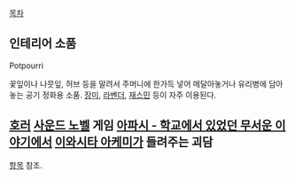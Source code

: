 [[목차]]
== 인테리어 소품 ==
Potpourri

꽃잎이나 나뭇잎, 허브 등을 말려서 주머니에 한가득 넣어 메달아놓거나 유리병에 담아놓는 공기 정화용 소품. [[장미]], [[라벤더]], [[재스민]] 등이 자주 이용된다.

== [[호러]] [[사운드 노벨]] 게임 [[아파시 - 학교에서 있었던 무서운 이야기]]에서 [[이와시타 아케미]]가 들려주는 괴담 ==
[[포푸리(아파시판 괴담)|항목]] 참조.
